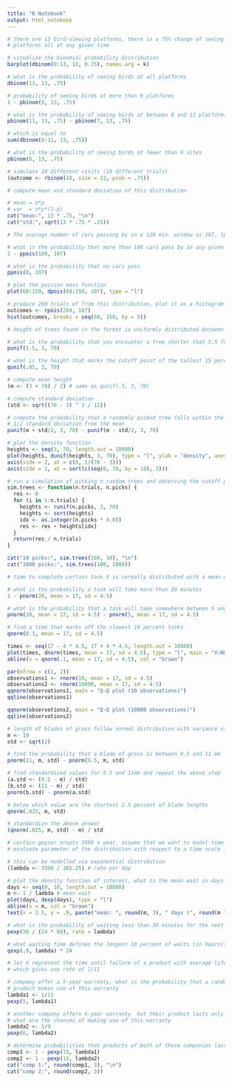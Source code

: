 ```yaml
---
title: "R Notebook"
output: html_notebook
---
```

```r
# there are 13 bird-viewing platforms, there is a 75% change of seeing birds at all of these 
# platforms all at any given time

# visualize the binomial probability distribution
barplot(dbinom(0:13, 13, 0.75), names.arg = k)
```
```r
# what is the probability of seeing birds at all platforms 
dbinom(13, 13, .75)
```
```r
# probability of seeing birds at more than 9 platforms 
1 - pbinom(9, 13, .75)
```
```r
# what is the probability of seeing birds at between 8 and 11 platforms (inclusive)
pbinom(11, 13, .75) - pbinom(7, 13, .75)

# which is equal to
sum(dbinom(8:11, 13, .75))
```
```r
# what is the probability of seeing birds at fewer than 9 sites
pbinom(8, 13, .75)
```
```r
# simulate 10 different visits (10 different trials)
(outcome <- rbinom(10, size = 13, prob = .75))
```
```r
# compute mean and standard deviation of this distribution

# mean = n*p
# var  = n*p*(1-p)
cat("mean:", 13 * .75, "\n")
cat("std:", sqrt(13 * .75 * .25))
```
```r
# The average number of cars passing by in a 120 min. window is 107. (poisson distribution)

# what is the probability that more than 100 cars pass by in any given 120 min. window
1 - ppois(100, 107)
```
```r
# what is the probability that no cars pass
ppois(0, 107)
```
```r
# plot the poisson mass function
plot(60:150, dpois(60:150, 107), type = "l")
```
```r
# produce 260 trials of from this distribution, plot it as a histogram
outcomes <- rpois(260, 107)
hist(outcomes, breaks = seq(60, 150, by = 5))
```
```r
# height of trees found in the forest is uniformly distributed between 3 and 70 feet

# what is the probability that you encounter a tree shorter that 5.5 feet 
punif(5.5, 3, 70)

# what is the height that marks the cutoff point of the tallest 15 percent of trees
qunif(.85, 3, 70)

# compute mean height 
(m <- (3 + 70) / 2) # same as qunif(.5, 3, 70)

# compute standard deviation
(std <- sqrt((70 - 3) ^ 2 / 12))

# compute the probability that a randomly picked tree falls within the range of 
# 1/2 standard deviation from the mean
punif(m + std/2, 3, 70) - punif(m - std/2, 3, 70)
```
```r
# plot the density function
heights <- seq(3, 70, length.out = 10000)
plot(heights, dunif(heights, 3, 70), type = "l", ylab = "density", axes = FALSE)
axis(side = 2, at = c(0, 1/(70 - 3)))
axis(side = 1, at = sort(c(seq(0, 70, by = 10), 3)))
```
```r
# run a simulation of picking n random trees and observing the cutoff point for the 15% tallest trees
sim.trees <- function(n.trials, n.picks) {
  res <- 0
  for (i in 1:n.trials) {
    heights <- runif(n.picks, 3, 70)
    heights <- sort(heights)
    idx <- as.integer(n.picks * 0.85)
    res <- res + heights[idx]
  }
  return(res / n.trials)
} 

cat("10 picks:", sim.trees(100, 10), "\n")
cat("1000 picks:", sim.trees(100, 1000))
```
```r
# time to complete certain task X is normally distributed with a mean of 17 minutes and a standard deviation of 4.5

# what is the probability a task will take more than 20 minutes
1 - pnorm(20, mean = 17, sd = 4.5)

# what is the probability that a task will take somewhere between 5 and 10 minutes
pnorm(10, mean = 17, sd = 4.5) - pnorm(5, mean = 17, sd = 4.5)

# find a time that marks off the slowest 10 percent tasks
qnorm(0.1, mean = 17, sd = 4.5)

times <- seq(17 - 4 * 4.5, 17 + 4 * 4.5, length.out = 10000)
plot(times, dnorm(times, mean = 17, sd = 4.5), type = "l", main = "X~NORM(17, 4.5)", ylab = "density")
abline(v = qnorm(.1, mean = 17, sd = 4.5), col = "brown")
```
```r
par(mfrow = c(1, 2))
observations1 <- rnorm(10, mean = 17, sd = 4.5)
observations2 <- rnorm(10000, mean = 17, sd = 4.5)
qqnorm(observations1, main = "Q-Q plot (10 observations)")
qqline(observations1)

qqnorm(observations2, main = "Q-Q plot (10000 observations)")
qqline(observations2)
```
```r
# length of blades of grass follow normal distribution with variance of 2mm and mean of 10mm
m <- 10
std <- sqrt(2)

# find the probability that a blade of grass is between 9.5 and 11 mm
pnorm(11, m, std) - pnorm(9.5, m, std)

# find standardized values for 9.5 and 11mm and repeat the above step
(a.std <- (9.5 - m) / std)
(b.std <- (11 - m) / std)
pnorm(b.std) - pnorm(a.std) 

# below which value are the shortest 2.5 percent of blade lengths
qnorm(.025, m, std)

# standardize the above answer
(qnorm(.025, m, std) - m) / std
```
```r
# certain geyser erupts 3500 a year, assume that we want to model time between consecutive eruptions,
# evaluate parameter of the distribution with respect to a time scale in days (assume 365.25 days a year)

# this can be modelled via exponential distribution
(lambda <- 3500 / 365.25) # rate per day

# plot the density function of interest, what is the mean wait in days between eruptions?
days <- seq(0, 10, length.out = 10000)
m <- 1 / lambda # mean wait 
plot(days, dexp(days), type = "l")
abline(v = m, col = "brown")
text(x = 2.5, y = .9, paste("mean: ", round(m, 3), " days (", round(m * 24 * 60, 2), "min)", sep = ""), col = "brown")
```
```r
# what is the probability of waiting less than 30 minutes for the next eruption
pexp(30 / (24 * 60), rate = lambda)
```
```r
# what waiting time defines the longest 10 percent of waits (in hours)?
qexp(.9, lambda) * 24
```
```r
# let X represent the time until failure of a product with average lifetime being 11 years,
# which gives use rate of 1/11

# company offer a 5-year warranty, what is the probability that a randomly selected owner of this
# product makes use of this warranty
lambda1 <- 1/11
pexp(5, lambda1)

# another company offers 6-year warranty  but their product lasts only for 9 years on average,
# what are the chances of making use of this warranty 
lambda2 <- 1/9
pexp(6, lambda2)

# determine probabilities that products of both of these companies last for more than 15 years
comp1 <- 1 - pexp(15, lambda1)
comp2 <- 1 - pexp(15, lambda2)
cat("comp 1:", round(comp1, 3), "\n")
cat("comp 2:", round(comp2, 3))
```


